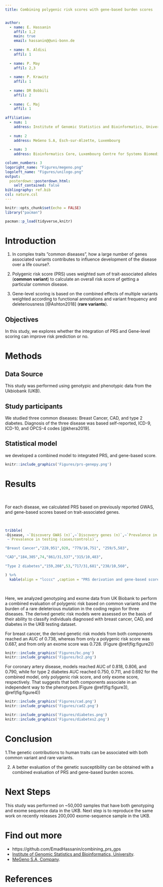 ```yaml
---
title: Combining polygenic risk scores with gene-based burden scores


author:
  - name: E. Hassanin
    affil: 1,2
    main: true
    email: hassanin@@uni-bonn.de
    
  - name: R. Aldisi
    affil: 1
    
  - name: P. May
    affil: 2,3
    
  - name: P. Krawitz
    affil: 1
    
  - name: DR Bobbili 
    affil: 2
    
  - name: C. Maj
    affil: 1
  
affiliation:
  - num: 1
    address: Institute of Genomic Statistics and Bioinformatics, University of Bonn, Bonn, Germany
    
  - num: 2
    address: MeGeno S.A, Esch-sur-Alzette, Luxembourg
    
  - num: 3
    address: Bioinformatics Core, Luxembourg Centre for Systems Biomedicine (LCSB), Belvaux, Luxembourg

column_numbers: 3
logoright_name: "Figures/megeno.png"
logoleft_name: "Figures/unilogo.png"
output: 
  posterdown::posterdown_html:
    self_contained: false
bibliography: ref.bib
csl: nature.csl
---
```


```r
knitr::opts_chunk$set(echo = FALSE)
library("pacman")

pacman::p_load(tidyverse,knitr)
```

# Introduction

1. In complex traits ”common diseases”, how a large number of genes associated variants contributes to influence development of the disease over a life course?.

2. Polygenic risk score (PRS) uses weighted sum of trait-associated alleles (**common variant**) to calculate an overall risk score of getting a particular common disease.

3. Gene-level scoring is based on the combined effects of multiple variants weighted according to functional annotations and variant frequency and deleteriousness [@Ashton2018] (**rare variants**).

## Objectives
 In this study, we explores whether the integration of PRS and Gene-level scoring can improve risk prediction or no.

# Methods

## **Data Source**
This study was performed using genotypic and phenotypic data from the Ukbiobank (UKB). 

## **Study participants**
We studied three common diseases: Breast Cancer, CAD, and type 2 diabetes. Diagnosis of the three disease was based self-reported, ICD-9, ICD-10, and OPCS-4 codes [@khera2019].

## **Statistical model**
we developed a combined model to integrated PRS, and gene-based score.

```r
knitr::include_graphics('Figures/prs-genepy.png')
```

# Results

<p>&nbsp;</p>

For each disease, we calculated PRS based on previously reported GWAS, and gene-based scores based on trait-associated genes.  

<p>&nbsp;</p>

```r
tribble(
~Disease, ~`Discovery GWAS (n)`,~`Discovery genes (n)`,~`Prevalence in training (cases/controls)`,
 ~`Prevalence in testing (cases/controls)`,

"Breast Cancer","228,951",920, "779/16,751", "259/5,583",

"CAD","184,305",74,"861/31,537","315/10,483",
 
"Type 2 diabetes","159,208",53,"717/31,681","238/10,560",

) %>% 
  kable(align = "lcccc" ,caption = "PRS derivation and gene-based scores for three common, complex diseases.")
```

<p>&nbsp;</p>

Here, we analyzed genotyping and exome data from UK Biobank to perform a combined evaluation of polygenic risk based on common variants and the burden of a rare deleterious mutation in the coding region for three diseases. The derived genetic risk models were assessed on the basis of their ability to classify individuals diagnosed with breast cancer, CAD, and diabetes in the UKB testing dataset.

For breast cancer, the derived genetic risk models from both components reached an AUC of 0.738, whereas from only a polygenic risk score was 0.687, and from only an exome score was 0.728. (Figure \@ref(fig:figure2))

```r
knitr::include_graphics('Figures/bc.png')
knitr::include_graphics('Figures/bc2.png')
```

For coronary artery disease, models reached AUC of 0.818, 0.806, and 0.790, while for type 2 diabetes AUC reached 0.750, 0.711, and 0.692 for the combined model, only polygenic risk score, and only exome score, respectively. That suggests that both components associate in an independent way to the phenotypes.(Figure \@ref(fig:figure3), \@ref(fig:figure4))


```r
knitr::include_graphics('Figures/cad.png')
knitr::include_graphics('Figures/cad2.png')
```

```r
knitr::include_graphics('Figures/diabetes.png')
knitr::include_graphics('Figures/diabetes2.png')
```

# Conclusion

1.The genetic contributions to human traits can be associated with both common variant and rare variants.

2. A better evaluation of the genetic susceptibility can be obtained with a combined evaluation of PRS and gene-based burden scores.


# Next Steps

This study was performed on ~50,000 samples that have both genotyping and exome sequence data in the UKB. Next step is to reproduce the same work on recently releases 200,000 exome-sequence sample in the UKB.

# Find out more
* https://github.com/EmadHassanin/combining_prs_gps
* [Institute of Genomic Statistics and Bioinformatics, University](https://www.igsb.uni-bonn.de/en/team-1).
* [MeGeno S.A, Company](https://www.megeno.com/).

# References

